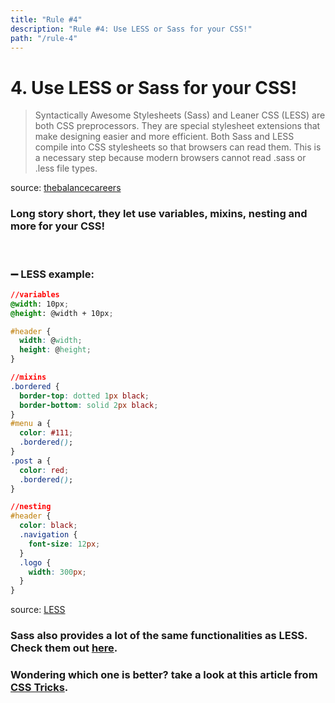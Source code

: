 ```yaml
---
title: "Rule #4"
description: "Rule #4: Use LESS or Sass for your CSS!"
path: "/rule-4"
---
```



# 4. Use LESS or Sass for your CSS!

> Syntactically Awesome Stylesheets (Sass) and Leaner CSS (LESS) are both CSS preprocessors. They are special stylesheet extensions that make designing easier and more efficient. Both Sass and LESS compile into CSS stylesheets so that browsers can read them. This is a necessary step because modern browsers cannot read .sass or .less file types.

source: [thebalancecareers](https://www.thebalancecareers.com/sass-vs-less-2071912)

### Long story short, they let use variables, mixins, nesting and more for your CSS!

<br />

### :heavy_minus_sign: LESS example:

```css
//variables
@width: 10px;
@height: @width + 10px;

#header {
  width: @width;
  height: @height;
}

//mixins
.bordered {
  border-top: dotted 1px black;
  border-bottom: solid 2px black;
}
#menu a {
  color: #111;
  .bordered();
}
.post a {
  color: red;
  .bordered();
}

//nesting
#header {
  color: black;
  .navigation {
    font-size: 12px;
  }
  .logo {
    width: 300px;
  }
}
```

source: [LESS](http://lesscss.org/)

### Sass also provides a lot of the same functionalities as LESS. Check them out [here](https://sass-lang.com/guide).

### Wondering which one is better? take a look at this article from [CSS Tricks](https://css-tricks.com/sass-vs-less/).

<GoTo rule="5" />
